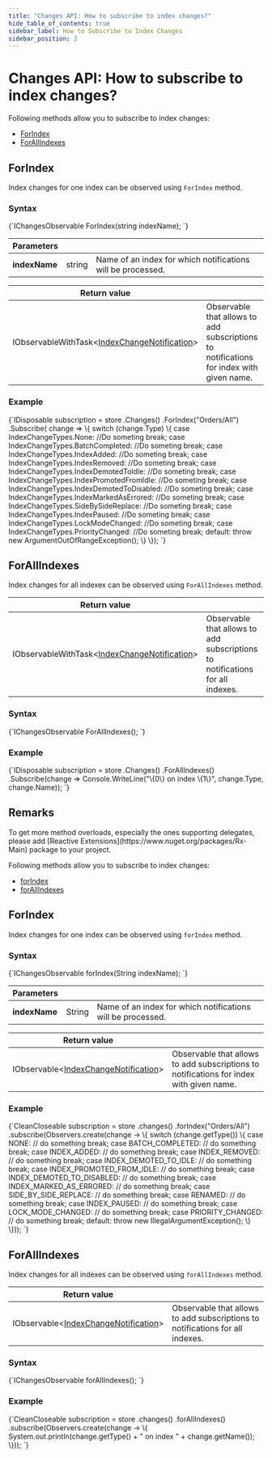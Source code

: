 ---
title: "Changes API: How to subscribe to index changes?"
hide_table_of_contents: true
sidebar_label: How to Subscribe to Index Changes
sidebar_position: 2
---




# Changes API: How to subscribe to index changes?
<LanguageSwitcher supportedLanguages={supportedLanguages} />
<LanguageContent language="csharp">


Following methods allow you to subscribe to index changes:

- [ForIndex](../../client-api/changes/how-to-subscribe-to-index-changes.mdx#forindex)
- [ForAllIndexes](../../client-api/changes/how-to-subscribe-to-index-changes.mdx#forallindexes)

## ForIndex

Index changes for one index can be observed using `ForIndex` method.

### Syntax

<TabItem value="index_changes_1" label="index_changes_1">
<CodeBlock language="csharp">
{`IChangesObservable<IndexChange> ForIndex(string indexName);
`}
</CodeBlock>
</TabItem>

| Parameters | | |
| ------------- | ------------- | ----- |
| **indexName** | string | Name of an index for which notifications will be processed. |

| Return value | |
| ------------- | ----- |
| IObservableWithTask&lt;[IndexChangeNotification](../../glossary/index-change-notification.mdx)&gt; | Observable that allows to add subscriptions to notifications for index with given name. |

### Example

<TabItem value="index_changes_2" label="index_changes_2">
<CodeBlock language="csharp">
{`IDisposable subscription = store
    .Changes()
    .ForIndex("Orders/All")
    .Subscribe(
        change =>
        \{
            switch (change.Type)
            \{
                case IndexChangeTypes.None:
                    //Do someting
                    break;
                case IndexChangeTypes.BatchCompleted:
                    //Do someting
                    break;
                case IndexChangeTypes.IndexAdded:
                    //Do someting
                    break;
                case IndexChangeTypes.IndexRemoved:
                    //Do someting
                    break;
                case IndexChangeTypes.IndexDemotedToIdle:
                    //Do someting
                    break;
                case IndexChangeTypes.IndexPromotedFromIdle:
                    //Do someting
                    break;
                case IndexChangeTypes.IndexDemotedToDisabled:
                    //Do someting
                    break;
                case IndexChangeTypes.IndexMarkedAsErrored:
                    //Do someting
                    break;
                case IndexChangeTypes.SideBySideReplace:
                    //Do someting
                    break;
                case IndexChangeTypes.IndexPaused:
                    //Do someting
                    break;
                case IndexChangeTypes.LockModeChanged:
                    //Do someting
                    break;
                case IndexChangeTypes.PriorityChanged:
                    //Do someting
                    break;
                default:
                    throw new ArgumentOutOfRangeException();
            \}
        \});
`}
</CodeBlock>
</TabItem>



## ForAllIndexes

Index changes for all indexex can be observed using `ForAllIndexes` method.

| Return value | |
| ------------- | ----- |
| IObservableWithTask&lt;[IndexChangeNotification](../../glossary/index-change-notification.mdx)&gt; | Observable that allows to add subscriptions to notifications for all indexes. |

### Syntax

<TabItem value="index_changes_3" label="index_changes_3">
<CodeBlock language="csharp">
{`IChangesObservable<IndexChange> ForAllIndexes();
`}
</CodeBlock>
</TabItem>

### Example

<TabItem value="index_changes_4" label="index_changes_4">
<CodeBlock language="csharp">
{`IDisposable subscription = store
    .Changes()
    .ForAllIndexes()
    .Subscribe(change => Console.WriteLine("\{0\} on index \{1\}", change.Type, change.Name));
`}
</CodeBlock>
</TabItem>



## Remarks

<Admonition type="info" title="Info">
To get more method overloads, especially the ones supporting delegates, please add [Reactive Extensions](https://www.nuget.org/packages/Rx-Main) package to your project.
</Admonition>


</LanguageContent>
<LanguageContent language="java">


Following methods allow you to subscribe to index changes:

- [forIndex](../../client-api/changes/how-to-subscribe-to-index-changes.mdx#forindex)
- [forAllIndexes](../../client-api/changes/how-to-subscribe-to-index-changes.mdx#forallindexes)

## ForIndex

Index changes for one index can be observed using `forIndex` method.

### Syntax

<TabItem value="index_changes_1" label="index_changes_1">
<CodeBlock language="java">
{`IChangesObservable<IndexChange> forIndex(String indexName);
`}
</CodeBlock>
</TabItem>

| Parameters | | |
| ------------- | ------------- | ----- |
| **indexName** | String | Name of an index for which notifications will be processed. |

| Return value | |
| ------------- | ----- |
| IObservable&lt;[IndexChangeNotification](../../glossary/index-change-notification.mdx)&gt; | Observable that allows to add subscriptions to notifications for index with given name. |

### Example

<TabItem value="index_changes_2" label="index_changes_2">
<CodeBlock language="java">
{`CleanCloseable subscription = store
    .changes()
    .forIndex("Orders/All")
    .subscribe(Observers.create(change -> \{
        switch (change.getType()) \{
            case NONE:
                // do something
                break;
            case BATCH_COMPLETED:
                // do something
                break;
            case INDEX_ADDED:
                // do something
                break;
            case INDEX_REMOVED:
                // do something
                break;
            case INDEX_DEMOTED_TO_IDLE:
                // do something
                break;
            case INDEX_PROMOTED_FROM_IDLE:
                // do something
                break;
            case INDEX_DEMOTED_TO_DISABLED:
                // do something
                break;
            case INDEX_MARKED_AS_ERRORED:
                // do something
                break;
            case SIDE_BY_SIDE_REPLACE:
                // do something
                break;
            case RENAMED:
                // do something
                break;
            case INDEX_PAUSED:
                // do something
                break;
            case LOCK_MODE_CHANGED:
                // do something
                break;
            case PRIORITY_CHANGED:
                // do something
                break;
            default:
                throw new IllegalArgumentException();
        \}
    \}));
`}
</CodeBlock>
</TabItem>



## ForAllIndexes

Index changes for all indexes can be observed using `forAllIndexes` method.

| Return value | |
| ------------- | ----- |
| IObservable&lt;[IndexChangeNotification](../../glossary/index-change-notification.mdx)&gt; | Observable that allows to add subscriptions to notifications for all indexes. |

### Syntax

<TabItem value="index_changes_3" label="index_changes_3">
<CodeBlock language="java">
{`IChangesObservable<IndexChange> forAllIndexes();
`}
</CodeBlock>
</TabItem>

### Example

<TabItem value="index_changes_4" label="index_changes_4">
<CodeBlock language="java">
{`CleanCloseable subscription = store
    .changes()
    .forAllIndexes()
    .subscribe(Observers.create(change -> \{
        System.out.println(change.getType() + " on index " + change.getName());
    \}));
`}
</CodeBlock>
</TabItem>



</LanguageContent>

<!---

-->